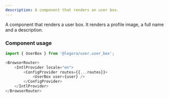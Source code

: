 ```yaml
---
description: A component that renders an user box.
---
```



A component that renders a user box. It renders a profile image, a full name and a description.

### Component usage
```js
import { UserBox } from '@logora/user.user_box';
```
```js
<BrowserRouter>
    <IntlProvider locale="en">
        <ConfigProvider routes={{...routes}}>
            <UserBox user={user} />
        </ConfigProvider>
    </IntlProvider>
</BrowserRouter>
```